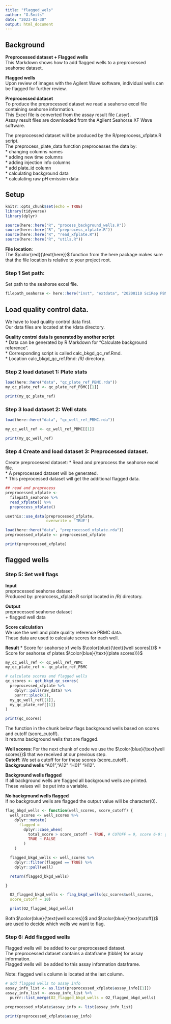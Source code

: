 ```yaml
---
title: "flagged_wels"
author: "G.Smits"
date: "2023-01-30"
output: html_document
---
```

## Background

**Preprocessed dataset + Flagged wells** <br />
This Markdown shows how to add flagged wells to a preprocessed seahorse dataset.  <br />

**Flagged wells** <br />
Upon review of images with the Agilent Wave software, individual wells can be flagged for further
review. <br />

**Preprocessed dataset** <br />
To produce the preprocessed dataset we read a seahorse excel file containing seahorse information. <br />
This Excel file is converted from the assay result file (.asyr). <br />
Assay result files are downloaded from the Agilent Seahorse XF Wave software.

The preprocessed dataset will be produced by the R/preprocess_xfplate.R script. <br />
The preprocess_plate_data function preprocesses the data by: <br />
* changing columns names <br />
* adding new time columns <br />
* adding injection info columns <br />
* add plate_id column <br />
* calculating background data <br />
* calculating raw pH emission data

## Setup
```r
knitr::opts_chunk$set(echo = TRUE)
library(tidyverse)
library(dplyr)

source(here::here("R", "process_background_wells.R"))
source(here::here("R", "preprocess_xfplate.R"))
source(here::here("R", "read_xfplate.R"))
source(here::here("R", "utils.R"))
```

**File location**: <br />
The $\color{red}{\text{here}}$ function from the here package makes sure that the file location is relative to your project root.

### Step 1 Set path: <br />
Set path to the seahorse excel file.
```r

filepath_seahorse <- here::here("inst", "extdata", "20200110 SciRep PBMCs donor B.xlsx")

```

## Load quality control data.

We have to load quality control data first. <br />
Our data files are located at the /data directory. 

**Quality control data is generated by another script** <br />
* Data can be generated by R Markdown for "Calculate background reference". <br />
* Corresponding script is called calc_bkgd_qc_ref.Rmd. <br />
* Location calc_bkgd_qc_ref.Rmd:  /R/ directory.

### Step 2 load dataset 1: Plate stats
```r
load(here::here("data", "qc_plate_ref_PBMC.rda"))
my_qc_plate_ref <- qc_plate_ref_PBMC[[1]]

print(my_qc_plate_ref)
```
### Step 3 load dataset 2: Well stats
```r
load(here::here("data", "qc_well_ref_PBMC.rda"))

my_qc_well_ref <- qc_well_ref_PBMC[[1]]

print(my_qc_well_ref)
```

### Step 4 Create and load dataset 3: Preprocessed dataset. <br />
Create preprocessed dataset: 
* Read and preprocess the seahorse excel file. <br />
* A preprocessed dataset will be generated. <br />
* This preprocessed dataset will get the additional flagged data.
```r

## read and preprocess
preprocessed_xfplate <-
  filepath_seahorse %>%
  read_xfplate() %>%
  preprocess_xfplate()

usethis::use_data(preprocessed_xfplate, 
                  overwrite = 'TRUE')

load(here::here("data", "preprocessed_xfplate.rda"))
preprocessed_xfplate <- preprocessed_xfplate

print(preprocessed_xfplate)
```
## flagged wells

### Step 5: Set well flags

**Input** <br />
preprocessed seahorse dataset  <br />
Produced by: preprocess_xfplate.R script located in /R/ directory.

**Output** <br />
preprocessed seahorse dataset <br />
+ flagged well data

**Score calculation** <br />
We use the well and plate quality reference PBMC data. <br />
These data are used to calculate scores for each well. <br />

**Result** 
* Score for seahorse xf wells $\color{blue}{\text{(well scores)}}$ 
* Score for seahorse xf plates $\color{blue}{\text{(plate scores)}}$
```r
my_qc_well_ref <- qc_well_ref_PBMC
my_qc_plate_ref <- qc_plate_ref_PBMC

# calculate scores and flagged wells
qc_scores <- get_bkgd_qc_scores(
  preprocessed_xfplate %>%
    dplyr::pull(raw_data) %>%
    purrr::pluck(1),
  my_qc_well_ref[[1]],
  my_qc_plate_ref[[1]]
)

print(qc_scores)

```

The function in the chunk below flags background wells based on scores and cutoff (score_cutoff). <br />
It returns background wells that are flagged. <br /> 

**Well scores**: For the next chunk of code we use the $\color{blue}{\text{well scores}}$ that we received at our previous step. <br />
**Cutoff**: We set a cutoff for for these scores (score_cutoff). <br />
**Background wells** "A01","A12" "H01" "H12".

**Background wells flagged**  <br />
If all background wells are flagged all background wells are printed. <br />
These values will be put into a variable. <br />

**No background wells flagged** <br />
If no background wells are flagged the output value will be character(0).
```r

flag_bkgd_wells <- function(well_scores, score_cutoff) {
  well_scores <- well_scores %>%
    dplyr::mutate(
      flagged =
        dplyr::case_when(
          total_score > score_cutoff ~ TRUE, # CUTOFF = 9, score 6-9: green, 10-12: orange, 13 - 18 red
          TRUE ~ FALSE
        )
    )

  flagged_bkgd_wells <- well_scores %>%
    dplyr::filter(flagged == TRUE) %>%
    dplyr::pull(well)

  return(flagged_bkgd_wells)

}

  O2_flagged_bkgd_wells <- flag_bkgd_wells(qc_scores$well_scores,
  score_cutoff = 10)

  print(O2_flagged_bkgd_wells)
```
Both $\color{blue}{\text{well scores}}$ and $\color{blue}{\text{cutoff}}$ are used to decide which wells we want to flag. <br />

### Step 6: Add flagged wells
Flagged wells will be added to our preprocessed dataset. <br />
The preprocessed dataset contains a dataframe (tibble) for assay information. <br />
Flagged wells will be added to this assay information dataframe. <br />

Note: flagged wells column is located at the last column.

```r

# add flagged wells to assay info
assay_info_list <- as.list(preprocessed_xfplate$assay_info[[1]])
assay_info_list <- assay_info_list %>%
  purrr::list_merge(O2_flagged_bkgd_wells = O2_flagged_bkgd_wells)

preprocessed_xfplate$assay_info <- list(assay_info_list)

print(preprocessed_xfplate$assay_info)

```

